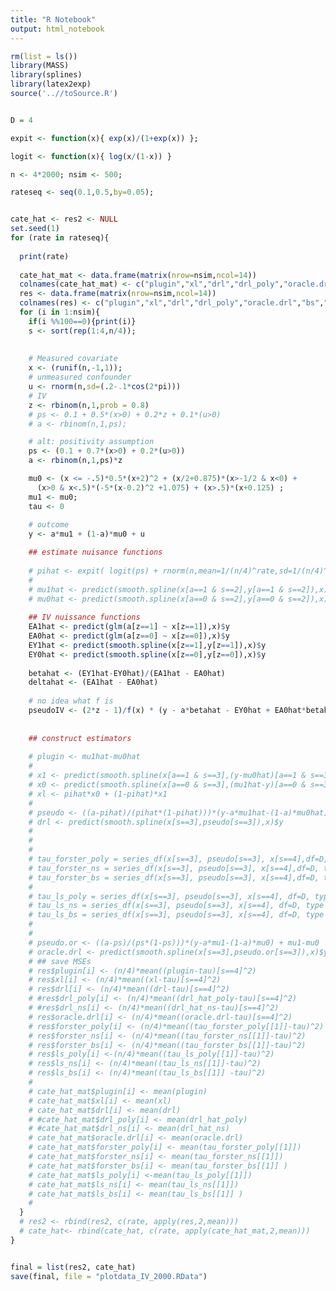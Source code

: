 ```yaml
---
title: "R Notebook"
output: html_notebook
---
```




```r
rm(list = ls())
library(MASS)
library(splines)
library(latex2exp)
source('..//toSource.R')


D = 4

expit <- function(x){ exp(x)/(1+exp(x)) };

logit <- function(x){ log(x/(1-x)) }

n <- 4*2000; nsim <- 500;

rateseq <- seq(0.1,0.5,by=0.05);


cate_hat <- res2 <- NULL
set.seed(1)
for (rate in rateseq){
  
  print(rate)
  
  cate_hat_mat <- data.frame(matrix(nrow=nsim,ncol=14))
  colnames(cate_hat_mat) <- c("plugin","xl","drl","drl_poly","oracle.drl","bs","ns","poly","forster_poly","forster_ns", "ls_poly","ls_ns", "forster_bs", "ls_bs")
  res <- data.frame(matrix(nrow=nsim,ncol=14))
  colnames(res) <- c("plugin","xl","drl","drl_poly","oracle.drl","bs","ns","poly","forster_poly","forster_ns", "ls_poly","ls_ns", "forster_bs", "ls_bs")
  for (i in 1:nsim){
    if(i %%100==0){print(i)}
    s <- sort(rep(1:4,n/4));
    
    
    # Measured covariate
    x <- (runif(n,-1,1));
    # unmeasured confounder
    u <- rnorm(n,sd=(.2-.1*cos(2*pi)))
    # IV
    z <- rbinom(n,1,prob = 0.8)
    # ps <- 0.1 + 0.5*(x>0) + 0.2*z + 0.1*(u>0)
    # a <- rbinom(n,1,ps);

    # alt: positivity assumption
    ps <- (0.1 + 0.7*(x>0) + 0.2*(u>0))
    a <- rbinom(n,1,ps)*z

    mu0 <- (x <= -.5)*0.5*(x+2)^2 + (x/2+0.875)*(x>-1/2 & x<0) +
      (x>0 & x<.5)*(-5*(x-0.2)^2 +1.075) + (x>.5)*(x+0.125) ;
    mu1 <- mu0;
    tau <- 0
    
    # outcome
    y <- a*mu1 + (1-a)*mu0 + u

    ## estimate nuisance functions
    
    # pihat <- expit( logit(ps) + rnorm(n,mean=1/(n/4)^rate,sd=1/(n/4)^rate))
    # 
    # mu1hat <- predict(smooth.spline(x[a==1 & s==2],y[a==1 & s==2]),x)$y
    # mu0hat <- predict(smooth.spline(x[a==0 & s==2],y[a==0 & s==2]),x)$y
    
    ## IV nuissance functions
    EA1hat <- predict(glm(a[z==1] ~ x[z==1]),x)$y
    EA0hat <- predict(glm(a[z==0] ~ x[z==0]),x)$y
    EY1hat <- predict(smooth.spline(x[z==1],y[z==1]),x)$y
    EY0hat <- predict(smooth.spline(x[z==0],y[z==0]),x)$y
    
    betahat <- (EY1hat-EY0hat)/(EA1hat - EA0hat)
    deltahat <- (EA1hat - EA0hat)
    
    # no idea what f is 
    pseudoIV <- (2*z - 1)/f(x) * (y - a*betahat - EY0hat + EA0hat*betahat)/deltahat + betahat
    
    
    ## construct estimators
    
    # plugin <- mu1hat-mu0hat
    # 
    # x1 <- predict(smooth.spline(x[a==1 & s==3],(y-mu0hat)[a==1 & s==3]),x)$y
    # x0 <- predict(smooth.spline(x[a==0 & s==3],(mu1hat-y)[a==0 & s==3]),x)$y
    # xl <- pihat*x0 + (1-pihat)*x1
    # 
    # pseudo <- ((a-pihat)/(pihat*(1-pihat)))*(y-a*mu1hat-(1-a)*mu0hat) + mu1hat-mu0hat
    # drl <- predict(smooth.spline(x[s==3],pseudo[s==3]),x)$y
    # 
    # 
    # 
    # tau_forster_poly = series_df(x[s==3], pseudo[s==3], x[s==4],df=D, type = "forster", basis_type = "poly")
    # tau_forster_ns = series_df(x[s==3], pseudo[s==3], x[s==4],df=D, type = "forster", basis_type = "ns")
    # tau_forster_bs = series_df(x[s==3], pseudo[s==3], x[s==4],df=D, type = "forster", basis_type = "bs")
    # 
    # tau_ls_poly = series_df(x[s==3], pseudo[s==3], x[s==4], df=D, type = "ls", basis_type = "poly")
    # tau_ls_ns = series_df(x[s==3], pseudo[s==3], x[s==4], df=D, type = "ls", basis_type = "ns")
    # tau_ls_bs = series_df(x[s==3], pseudo[s==3], x[s==4], df=D, type = "ls", basis_type = "bs")
    # 
    # 
    # pseudo.or <- ((a-ps)/(ps*(1-ps)))*(y-a*mu1-(1-a)*mu0) + mu1-mu0
    # oracle.drl <- predict(smooth.spline(x[s==3],pseudo.or[s==3]),x)$y
    # ## save MSEs
    # res$plugin[i] <- (n/4)*mean((plugin-tau)[s==4]^2)
    # res$xl[i] <- (n/4)*mean((xl-tau)[s==4]^2)
    # res$drl[i] <- (n/4)*mean((drl-tau)[s==4]^2)
    # #res$drl_poly[i] <- (n/4)*mean((drl_hat_poly-tau)[s==4]^2)       
    # #res$drl_ns[i] <- (n/4)*mean((drl_hat_ns-tau)[s==4]^2)
    # res$oracle.drl[i] <- (n/4)*mean((oracle.drl-tau)[s==4]^2)
    # res$forster_poly[i] <- (n/4)*mean((tau_forster_poly[[1]]-tau)^2)
    # res$forster_ns[i] <- (n/4)*mean((tau_forster_ns[[1]]-tau)^2)
    # res$forster_bs[i] <- (n/4)*mean((tau_forster_bs[[1]]-tau)^2)
    # res$ls_poly[i] <-(n/4)*mean((tau_ls_poly[[1]]-tau)^2)
    # res$ls_ns[i] <- (n/4)*mean((tau_ls_ns[[1]]-tau)^2)
    # res$ls_bs[i] <- (n/4)*mean((tau_ls_bs[[1]] -tau)^2)
    # 
    # cate_hat_mat$plugin[i] <- mean(plugin)
    # cate_hat_mat$xl[i] <- mean(xl)
    # cate_hat_mat$drl[i] <- mean(drl)
    # #cate_hat_mat$drl_poly[i] <- mean(drl_hat_poly)
    # #cate_hat_mat$drl_ns[i] <- mean(drl_hat_ns)
    # cate_hat_mat$oracle.drl[i] <- mean(oracle.drl)
    # cate_hat_mat$forster_poly[i] <- mean(tau_forster_poly[[1]])
    # cate_hat_mat$forster_ns[i] <- mean(tau_forster_ns[[1]])
    # cate_hat_mat$forster_bs[i] <- mean(tau_forster_bs[[1]] )
    # cate_hat_mat$ls_poly[i] <-mean(tau_ls_poly[[1]])
    # cate_hat_mat$ls_ns[i] <- mean(tau_ls_ns[[1]])
    # cate_hat_mat$ls_bs[i] <- mean(tau_ls_bs[[1]] )
    # 
  }
  # res2 <- rbind(res2, c(rate, apply(res,2,mean)))
  # cate_hat<- rbind(cate_hat, c(rate, apply(cate_hat_mat,2,mean)))
}

```

```r
```



```r

final = list(res2, cate_hat)
save(final, file = "plotdata_IV_2000.RData")
```

